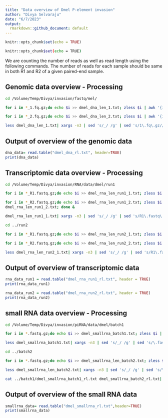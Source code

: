 ```yaml
---
title: "Data overview of Dmel P-element invasion"
author: "Divya Selvaraju"
date: "6/7/2023"
output:
  rmarkdown::github_document: default
---
```


```r
knitr::opts_chunk$set(echo = TRUE)
```


```bash
knitr::opts_chunk$set(echo = TRUE)
```

We are counting the number of reads as well as read length using the following commands. The number of reads for each sample should be same in both R1 and R2 of a given paired-end sample. 

## Genomic data overview - Processing


```bash

cd /Volume/Temp/Divya/invasion/fastq/mel/

for i in *_1.fq.gz;do echo $i >> dmel_dna_len_1.txt; zless $i | awk '{if(NR%4==2) print length($1)}' | sort -n | uniq -c >> dmel_dna_len_1.txt; done &

for i in *_2.fq.gz;do echo $i >> dmel_dna_len_2.txt; zless $i | awk '{if(NR%4==2) print length($1)}' | sort -n | uniq -c >> dmel_dna_len_2.txt; done &

less dmel_dna_len_1.txt| xargs -n3 | sed 's/_/ /g' | sed 's/1\.fq\.gz//g' | sed 's/[A-Z][A-Z][A-Z][A-Z][A-Z][A-Z]//g' | sed 's/G/ G/'| sed 's/$/ paired/'|  sed 's/  / /g' | sort -k2 > dmel_dna_rl.txt

```

## Output of overview of the genomic data

```r
dna_data= read.table("dmel_dna_rl.txt", header=TRUE)
print(dna_data)
```

## Transcriptomic data overview - Processing

```bash

cd /Volume/Temp/Divya/invasion/RNA/data/dmel/run1

for i in *_R1.fastq.gz;do echo $i >> dmel_rna_len_run1_1.txt; zless $i | awk '{if(NR%4==2) print length($1)}' | sort -n | uniq -c >> dmel_rna_len_run1_1.txt; done &

for i in *_R2.fastq.gz;do echo $i >> dmel_rna_len_run1_2.txt; zless $i | awk '{if(NR%4==2) print length($1)}' | sort -n | uniq -c >>
dmel_rna_len_run1_2.txt; done &

dmel_rna_len_run1_1.txt| xargs -n3 | sed 's/_/ /g' | sed 's/R1\.fastq\.gz//g' | sed 's/$/ paired/' | sort -k3 > dmel_rna_run1_rl.txt

cd ../run2

for i in *_R1.fastq.gz;do echo $i >> dmel_rna_len_run2_1.txt; zless $i | awk '{if(NR%4==2) print length($1)}' | sort -n | uniq -c >> dmel_rna_len_run2_1.txt; done &

for i in *_R2.fastq.gz;do echo $i >> dmel_rna_len_run2_2.txt; zless $i | awk '{if(NR%4==2) print length($1)}' | sort -n | uniq -c >> dmel_rna_len_run2_2.txt; done &

less dmel_rna_len_run2_1.txt| xargs -n3 | sed 's/_/ /g' | sed 's/R1\.fastq\.gz//g' |sed 's/$/ paired/'  > dmel_rna_run2_rl.txt


```

## Output of overview of transcriptomic data  

``` r
rna_data_run1 = read.table("dmel_rna_run1_rl.txt", header = TRUE)
print(rna_data_run1)

rna_data_run2 = read.table("dmel_rna_run2_rl.txt", header = TRUE)
print(rna_data_run2)
```

## small RNA data overview - Processing

```bash

cd /Volume/Temp/Divya/invasion/piRNA/data/dmel/batch1

for i in *.fastq.gz;do echo $i >> dmel_smallrna_batch1.txt; zless $i | awk '{if(NR%4==2) print length($1)}' | sort -n | uniq -c >> dmel_smallrna_batch1.txt; done &

less dmel_smallrna_batch1.txt| xargs -n3 | sed 's/_/ /g' | sed 's/\.fastq\.gz//g' |sed 's/$/ ovaries/' > dmel_smallrna_batch1_rl.txt

cd ../batch2

for i in *.fastq.gz;do echo $i >> dmel_smallrna_len_batch2.txt; zless $i | awk '{if(NR%4==2) print length($1)}' | sort -n | uniq -c >> dmel_smallrna_len_batch2.txt; done &

less dmel_smallrna_len_batch2.txt| xargs -n3 | sed 's/_/ /g' | sed 's/\.fastq\.gz//g' |gsed 's/$/ wholebody/' > dmel_smallrna_batch2_rl.txt

cat ../batch1/dmel_smallrna_batch1_rl.txt dmel_smallrna_batch2_rl.txt| sort -k2 > dmel_smallrna_rl.txt

```

## Output of overview of the small RNA data

```r
smallrna_data= read.table("dmel_smallrna_rl.txt",header=TRUE)
print(smallrna_data)
```